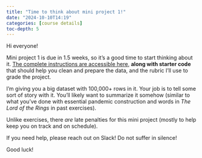 ```yaml
---
title: "Time to think about mini project 1!"
date: "2024-10-10T14:19"
categories: [course details]
toc-depth: 5
---
```


Hi everyone!

Mini project 1 is due in 1.5 weeks, so it's a good time to start thinking about it. [The complete instructions are accessible here](/assignment/01-mini-project.qmd), **along with starter code** that should help you clean and prepare the data, and the rubric I'll use to grade the project.

I'm giving you a big dataset with 100,000+ rows in it. Your job is to tell some sort of story with it. You'll likely want to summarize it somehow (similar to what you've done with essential pandemic construction and words in *The Lord of the Rings* in past exercises).

Unlike exercises, there *are* late penalties for this mini project (mostly to help keep you on track and on schedule).

If you need help, please reach out on Slack! Do not suffer in silence!

Good luck!
